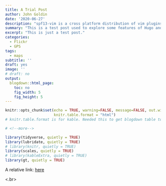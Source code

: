 ```yaml
---
title: A Trial Post
author: John Goldin
date: '2020-06-27'
description: "spf13-vim is a cross platform distribution of vim plugins and resources" 
summary: "This is a test post used to explore some features of Hugo and how they relate to my blog posts."
excerpt: "This is just a test post."
categories:
  - Flickr
  - GPS
tags:
  - maps
subtitle: ''
draft: yes
image: ''
# draft: no
output:
  blogdown::html_page:
    toc: no
    fig_width: 5
    fig_height: 5
---
```


```r
knitr::opts_chunk$set(echo = TRUE, warning=FALSE, message=FALSE, out.width = "100%",
                      knitr.table.format = "html")
# knitr.table.format is for kable. Needed this to get blogdown table to format correctly.
```
```r
# <!--more-->

library(tidyverse, quietly = TRUE)
library(lubridate, quietly = TRUE)
# library(knitr, quietly = TRUE)
library(scales, quietly = TRUE)
# library(kableExtra, quietly = TRUE)
library(gt, quietly = TRUE)
```

A relative link: [here](/img/for_site/UR_a_joke.png)


<.br>


